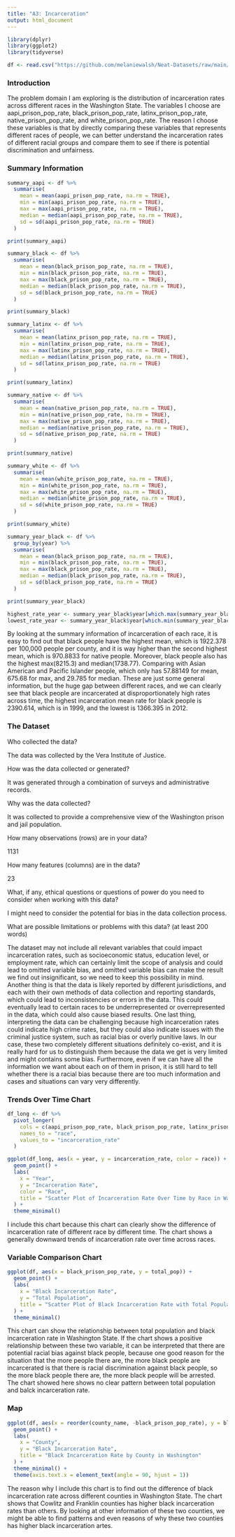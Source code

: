 ```yaml
---
title: "A3: Incarceration"
output: html_document
---
```


```r
library(dplyr)
library(ggplot2)
library(tidyverse)
```


```r
df <- read.csv("https://github.com/melaniewalsh/Neat-Datasets/raw/main/us-prison-jail-rates-1990-WA.csv")
```

### Introduction

The problem domain I am exploring is the distribution of incarceration rates across different races in the Washington State. The variables I choose are aapi_prison_pop_rate, black_prison_pop_rate, latinx_prison_pop_rate, native_prison_pop_rate, and white_prison_pop_rate. The reason I choose these variables is that by directly comparing these variables that represents different races of people, we can better understand the incarceration rates of different racial groups and compare them to see if there is potential discrimination and unfairness.

### Summary Information

```r
summary_aapi <- df %>%
  summarise(
    mean = mean(aapi_prison_pop_rate, na.rm = TRUE),
    min = min(aapi_prison_pop_rate, na.rm = TRUE),
    max = max(aapi_prison_pop_rate, na.rm = TRUE),
    median = median(aapi_prison_pop_rate, na.rm = TRUE),
    sd = sd(aapi_prison_pop_rate, na.rm = TRUE)
  )

print(summary_aapi)
```

```r
summary_black <- df %>%
  summarise(
    mean = mean(black_prison_pop_rate, na.rm = TRUE),
    min = min(black_prison_pop_rate, na.rm = TRUE),
    max = max(black_prison_pop_rate, na.rm = TRUE),
    median = median(black_prison_pop_rate, na.rm = TRUE),
    sd = sd(black_prison_pop_rate, na.rm = TRUE)
  )

print(summary_black)
```

```r
summary_latinx <- df %>%
  summarise(
    mean = mean(latinx_prison_pop_rate, na.rm = TRUE),
    min = min(latinx_prison_pop_rate, na.rm = TRUE),
    max = max(latinx_prison_pop_rate, na.rm = TRUE),
    median = median(latinx_prison_pop_rate, na.rm = TRUE),
    sd = sd(latinx_prison_pop_rate, na.rm = TRUE)
  )

print(summary_latinx)
```

```r
summary_native <- df %>%
  summarise(
    mean = mean(native_prison_pop_rate, na.rm = TRUE),
    min = min(native_prison_pop_rate, na.rm = TRUE),
    max = max(native_prison_pop_rate, na.rm = TRUE),
    median = median(native_prison_pop_rate, na.rm = TRUE),
    sd = sd(native_prison_pop_rate, na.rm = TRUE)
  )

print(summary_native)
```

```r
summary_white <- df %>%
  summarise(
    mean = mean(white_prison_pop_rate, na.rm = TRUE),
    min = min(white_prison_pop_rate, na.rm = TRUE),
    max = max(white_prison_pop_rate, na.rm = TRUE),
    median = median(white_prison_pop_rate, na.rm = TRUE),
    sd = sd(white_prison_pop_rate, na.rm = TRUE)
  )

print(summary_white)
```

```r
summary_year_black <- df %>%
  group_by(year) %>%
  summarise(
    mean = mean(black_prison_pop_rate, na.rm = TRUE),
    min = min(black_prison_pop_rate, na.rm = TRUE),
    max = max(black_prison_pop_rate, na.rm = TRUE),
    median = median(black_prison_pop_rate, na.rm = TRUE),
    sd = sd(black_prison_pop_rate, na.rm = TRUE)
  )

print(summary_year_black)
```

```r
highest_rate_year <- summary_year_black$year[which.max(summary_year_black$mean)]
lowest_rate_year <- summary_year_black$year[which.min(summary_year_black$mean)]
```


By looking at the summary information of incarceration of each race, it is easy to find out that black people have the highest mean, which is 1922.378	per 100,000 people per county, and it is way higher than the second highest mean, which is 970.8833 for native people. Moreover, black people also has the highest max(8215.3) and median(1738.77). Comparing with Asian American and Pacific Islander people, which only has 57.88149 for mean, 675.68 for max, and 29.785 for median. These are just some general information, but the huge gap between different races, and we can clearly see that black people are incarcerated at disproportionately high rates across time, the highest incarceration mean rate for black people is 2390.614, which is in 1999, and the lowest is 1366.395 in 2012.


### The Dataset

Who collected the data?  

The data was collected by the Vera Institute of Justice.

How was the data collected or generated?  

It was generated through a combination of surveys and administrative records.

Why was the data collected?  

It was collected to provide a comprehensive view of the Washington prison and jail population.

How many observations (rows) are in your data? 

1131

How many features (columns) are in the data? 

23

What, if any, ethical questions or questions of power do you need to consider when working with this data?

I might need to consider the potential for bias in the data collection process.

What are possible limitations or problems with this data?   (at least 200 words)

The dataset may not include all relevant variables that could impact incarceration rates, such as socioeconomic status, education level, or employment rate, which can certainly limit the scope of analysis and could lead to omitted variable bias, and omitted variable bias can make the result we find out insignificant, so we need to keep this possibility in mind.
Another thing is that the data is likely reported by different jurisdictions, and each with their own methods of data collection and reporting standards, which could lead to inconsistencies or errors in the data. This could eventually lead to certain races to be underrepresented or overrepresented in the data, which could also cause biased results.
One last thing, interpreting the data can be challenging because high incarceration rates could indicate high crime rates, but they could also indicate issues with the criminal justice system, such as racial bias or overly punitive laws. In our case, these two completely different situations definitely co-exist, and it is really hard for us to distinguish them because the data we get is very limited and might contains some bias. Furthermore, even if we can have all the information we want about each on of them in prison, it is still hard to tell whether there is a racial bias because there are too much information and cases and situations can vary very differently.


### Trends Over Time Chart

```r
df_long <- df %>%
  pivot_longer(
    cols = c(aapi_prison_pop_rate, black_prison_pop_rate, latinx_prison_pop_rate, native_prison_pop_rate,     white_prison_pop_rate), 
    names_to = "race",
    values_to = "incarceration_rate"
  )
```

```r
ggplot(df_long, aes(x = year, y = incarceration_rate, color = race)) +
  geom_point() +
  labs(
    x = "Year",
    y = "Incarceration Rate",
    color = "Race",
    title = "Scatter Plot of Incarceration Rate Over Time by Race in Washington"
  ) +
  theme_minimal()
```

I include this chart because this chart can clearly show the difference of incarceration rate of different race by different time. The chart shows a generally downward trends of incarceration rate over time across races.


### Variable Comparison Chart

```r
ggplot(df, aes(x = black_prison_pop_rate, y = total_pop)) +
  geom_point() +
  labs(
    x = "Black Incarceration Rate",
    y = "Total Population",
    title = "Scatter Plot of Black Incarceration Rate with Total Population in Washington"
  ) +
  theme_minimal()
```

This chart can show the relationship between total population and black incarceration rate in Washington State. If the chart shows a positive relationship between these two variable, it can be interpreted that there are potential racial bias against black people, because one good reason for the situation that the more people there are, the more black people are incarcerated is that there is racial discrimination against black people, so the more black people there are, the more black people will be arrested. The chart showed here shows no clear pattern between total population and balck incarceration rate.


### Map

```r
ggplot(df, aes(x = reorder(county_name, -black_prison_pop_rate), y = black_prison_pop_rate)) +
  geom_point() +
  labs(
    x = "County",
    y = "Black Incarceration Rate",
    title = "Black Incarceration Rate by County in Washington"
  ) +
  theme_minimal() +
  theme(axis.text.x = element_text(angle = 90, hjust = 1))
```

The reason why I include this chart is to find out the difference of black incarceration rate across different counties in Washington State. The chart shows that Cowlitz and Franklin counties has higher black incarceration rates than others. By looking at other information of these two counties, we might be able to find patterns and even reasons of why these two counties has higher black incarceration artes.

